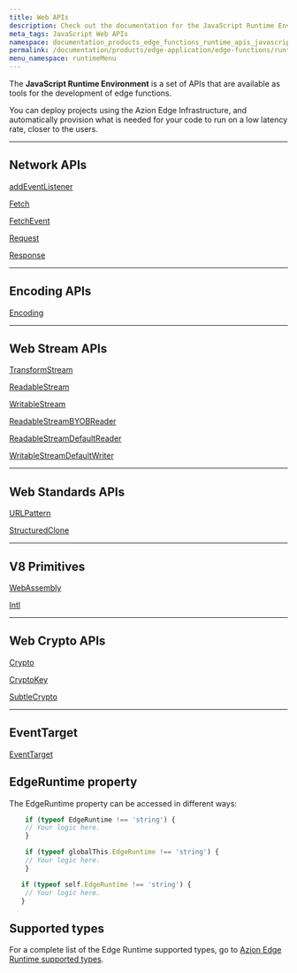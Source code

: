 ```yaml
---
title: Web APIs
description: Check out the documentation for the JavaScript Runtime Environment on Azion's Edge Computing platform.
meta_tags: JavaScript Web APIs
namespace: documentation_products_edge_functions_runtime_apis_javascript
permalink: /documentation/products/edge-application/edge-functions/runtime-apis/javascript/
menu_namespace: runtimeMenu
---
```


The **JavaScript Runtime Environment** is a set of APIs that are available as tools for the development of edge functions.

You can deploy projects using the Azion Edge Infrastructure, and automatically provision what is needed for your code to run on a low latency rate, closer to the users.

---

## Network APIs

[addEventListener](/en/documentation/products/edge-application/edge-functions/runtime-apis/javascript/add-eventlistener/)

[Fetch](/en/documentation/products/edge-application/edge-functions/runtime-apis/javascript/fetch/)

[FetchEvent](/en/documentation/products/edge-application/edge-functions/runtime-apis/javascript/fetch-event/)

[Request](/en/documentation/products/edge-application/edge-functions/runtime-apis/javascript/request/)

[Response](/en/documentation/products/edge-application/edge-functions/runtime-apis/javascript/response/)

---

## Encoding APIs

[Encoding](/en/documentation/products/edge-application/edge-functions/runtime-apis/javascript/encoding/)

---

## Web Stream APIs

[TransformStream](/en/documentation/products/edge-application/edge-functions/runtime-apis/javascript/transform-stream/)

[ReadableStream](/en/documentation/products/edge-application/edge-functions/runtime-apis/javascript/readable-stream/)

[WritableStream](/en/documentation/products/edge-application/edge-functions/runtime-apis/javascript/writable-stream/)

[ReadableStreamBYOBReader](/en/documentation/products/edge-application/edge-functions/runtime-apis/javascript/readable-byob-reader/)

[ReadableStreamDefaultReader](/en/documentation/products/edge-application/edge-functions/runtime-apis/javascript/readable-default-reader/)

[WritableStreamDefaultWriter](/en/documentation/products/edge-application/edge-functions/runtime-apis/javascript/stream-default-writer/)

---

## Web Standards APIs

[URLPattern](/en/documentation/products/edge-application/edge-functions/runtime-apis/javascript/url-pattern/)

[StructuredClone](/en/documentation/products/edge-application/edge-functions/runtime-apis/javascript/structured-clone/)

---
## V8 Primitives

[WebAssembly](/en/documentation/products/edge-application/edge-functions/runtime-apis/javascript/webassembly/)

[Intl](/en/documentation/products/edge-application/edge-functions/runtime-apis/javascript/intl/)

---

## Web Crypto APIs

[Crypto](/en/documentation/products/edge-application/edge-functions/runtime-apis/javascript/crypto/)

[CryptoKey](/en/documentation/products/edge-application/edge-functions/runtime-apis/javascript/crypto-key/)

[SubtleCrypto](/en/documentation/products/edge-application/edge-functions/runtime-apis/javascript/subtle-crypto/)

---

## EventTarget

[EventTarget](/en/documentation/products/edge-application/edge-functions/runtime-apis/javascript/event-target/)

## EdgeRuntime property

The EdgeRuntime property can be accessed in different ways:

```js
    if (typeof EdgeRuntime !== 'string') {
    // Your logic here.
    }
```

```js
    if (typeof globalThis.EdgeRuntime !== 'string') {
    // Your logic here.
    }
```

```js
   if (typeof self.EdgeRuntime !== 'string') {
    // Your logic here.
   }
```

## Supported types

For a complete list of the Edge Runtime supported types, go to [Azion Edge Runtime supported types](/en/documentation/products/edge-application/edge-functions/runtime-apis/javascript/supported-types/).
